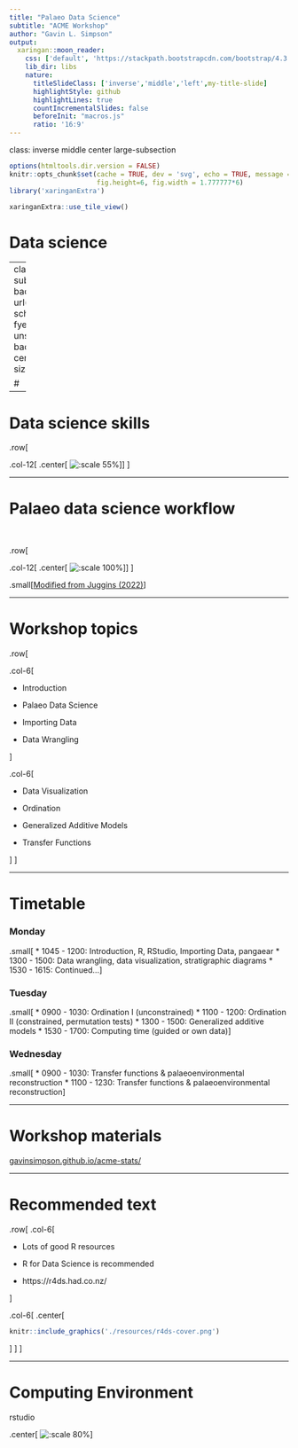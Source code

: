 ```yaml
---
title: "Palaeo Data Science"
subtitle: "ACME Workshop"
author: "Gavin L. Simpson"
output:
  xaringan::moon_reader:
    css: ['default', 'https://stackpath.bootstrapcdn.com/bootstrap/4.3.1/css/bootstrap.min.css', '../common/css/slides.css']
    lib_dir: libs
    nature:
      titleSlideClass: ['inverse','middle','left',my-title-slide]
      highlightStyle: github
      highlightLines: true
      countIncrementalSlides: false
      beforeInit: "macros.js"
      ratio: '16:9'
---
```

class: inverse middle center large-subsection

```r
options(htmltools.dir.version = FALSE)
knitr::opts_chunk$set(cache = TRUE, dev = 'svg', echo = TRUE, message = FALSE, warning = FALSE,
                      fig.height=6, fig.width = 1.777777*6)
library('xaringanExtra')
```

```r
xaringanExtra::use_tile_view()
```

# Data science

---
class: inverse subsection
background-image: url('resources/claudio-schwarz-fyeOxvYvIyY-unsplash.jpg')
background-position: center
background-size: contain

# 

---

# Data science skills

.row[

.col-12[
.center[
![:scale 55%](./resources/data-science-skills.svg)
]
]
]

---

# Palaeo data science workflow

&nbsp;

.row[

.col-12[
.center[
![:scale 100%](./resources/palaeo-data-workflow.png)
]
]
]

.small[[Modified from Juggins (2022)](https://github.com/nsj3/BES_PalaeoSig_Workshop_2022)]

---

# Workshop topics

.row[

.col-6[

* Introduction

* Palaeo Data Science

* Importing Data

* Data Wrangling

]

.col-6[

* Data Visualization

* Ordination

* Generalized Additive Models

* Transfer Functions

]
]

---

# Timetable

### Monday

.small[
* 1045 - 1200: Introduction, R, RStudio, Importing Data, pangaear
* 1300 - 1500: Data wrangling, data visualization, stratigraphic diagrams
* 1530 - 1615: Continued...
]

### Tuesday

.small[
* 0900 - 1030: Ordination I (unconstrained)
* 1100 - 1200: Ordination II (constrained, permutation tests)
* 1300 - 1500: Generalized additive models
* 1530 - 1700: Computing time (guided or own data)
]

### Wednesday

.small[
* 0900 - 1030: Transfer functions & palaeoenvironmental reconstruction
* 1100 - 1230: Transfer functions & palaeoenvironmental reconstruction
]

---

# Workshop materials

[gavinsimpson.github.io/acme-stats/](https://gavinsimpson.github.io/acme-stats/)

---

# Recommended text

.row[
.col-6[

* Lots of good R resources

* R for Data Science is recommended

* https://r4ds.had.co.nz/

]

.col-6[
.center[
```r
knitr::include_graphics('./resources/r4ds-cover.png')
```
]
]
]

---

# Computing Environment

rstudio

.center[
![:scale 80%](./resources/rstudio-screenshot.png)
]

